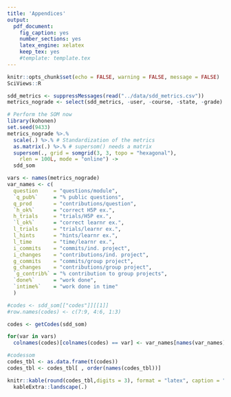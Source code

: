 ```yaml
---
title: 'Appendices'
output:
  pdf_document:
    fig_caption: yes
    number_sections: yes
    latex_engine: xelatex
    keep_tex: yes
    #template: template.tex
---
```


```r
knitr::opts_chunk$set(echo = FALSE, warning = FALSE, message = FALSE)
SciViews::R
```

```r
sdd_metrics <- suppressMessages(read("../data/sdd_metrics.csv"))
metrics_nograde <- select(sdd_metrics, -user, -course, -state, -grade) # Only metrics

# Perform the SOM now
library(kohonen)
set.seed(9433)
metrics_nograde %>.%
  scale(.) %>.% # Standardization of the metrics
  as.matrix(.) %>.% # supersom() needs a matrix
  supersom(., grid = somgrid(3, 3, topo = "hexagonal"),
    rlen = 100L, mode = "online") ->
  sdd_som

vars <- names(metrics_nograde)
var_names <- c(
  question     = "questions/module",
  `q_pub%`     = "% public questions",
  q_prod       = "contributions/question",
  `h_ok%`      = "correct H5P ex.",
  h_trials     = "trials/H5P ex.",
  `l_ok%`      = "correct learnr ex.",
  l_trials     = "trials/learnr ex.",
  l_hints      = "hints/learnr ex.",
  l_time       = "time/learnr ex.",
  i_commits    = "commits/ind. project",
  i_changes    = "contributions/ind. project",
  g_commits    = "commits/group project",
  g_changes    = "contributions/group project",
  `g_contrib%` = "% contribution to group projects",
  `done%`      = "work done",
  `intime%`    = "work done in time"
  )
```

```r
#codes <- sdd_som[["codes"]][[1]]
#row.names(codes) <- c(7:9, 4:6, 1:3)

codes <- getCodes(sdd_som)

for(var in vars)
  colnames(codes)[colnames(codes) == var] <- var_names[names(var_names) == var] 

#codessom
codes_tbl <- as.data.frame(t(codes))
codes_tbl <- codes_tbl[ , order(names(codes_tbl))]

knitr::kable(round(codes_tbl,digits = 3), format = "latex", caption = "\\label{tab:tab_som} Codebook vectors of the self-organizing map of the student activities across the three courses (year 2020-2021).") %>.%
  kableExtra::landscape(.)
```
